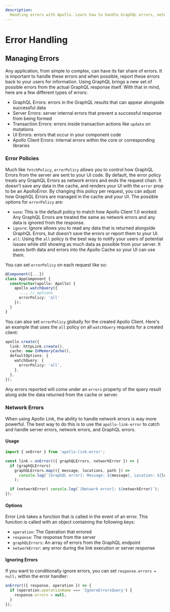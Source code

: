 ```yaml
---
description:
  Handling errors with Apollo. Learn how to handle GraphQL errors, network errors, and UI errors.
---
```


# Error Handling

## Managing Errors

Any application, from simple to complex, can have its fair share of errors. It is important to
handle these errors and when possible, report these errors back to your users for information. Using
GraphQL brings a new set of possible errors from the actual GraphQL response itself. With that in
mind, here are a few different types of errors:

- GraphQL Errors: errors in the GraphQL results that can appear alongside successful data
- Server Errors: server internal errors that prevent a successful response from being formed
- Transaction Errors: errors inside transaction actions like `update` on mutations
- UI Errors: errors that occur in your component code
- Apollo Client Errors: internal errors within the core or corresponding libraries

### Error Policies

Much like `fetchPolicy`, `errorPolicy` allows you to control how GraphQL Errors from the server are
sent to your UI code. By default, the error policy treats any GraphQL Errors as network errors and
ends the request chain. It doesn't save any data in the cache, and renders your UI with the `error`
prop to be an ApolloError. By changing this policy per request, you can adjust how GraphQL Errors
are managed in the cache and your UI. The possible options for `errorPolicy` are:

- `none`: This is the default policy to match how Apollo Client 1.0 worked. Any GraphQL Errors are
  treated the same as network errors and any data is ignored from the response.
- `ignore`: Ignore allows you to read any data that is returned alongside GraphQL Errors, but
  doesn't save the errors or report them to your UI.
- `all`: Using the `all` policy is the best way to notify your users of potential issues while still
  showing as much data as possible from your server. It saves both data and errors into the Apollo
  Cache so your UI can use them.

You can set `errorPolicy` on each request like so:

```ts
@Component({...})
class AppComponent {
  constructor(apollo: Apollo) {
    apollo.watchQuery({
      ..., // options
      errorPolicy: 'all'
    });
  }
}
```

You can also set `errorPolicy` globally for the created Apollo Client. Here's an example that uses
the `all` policy on all `watchQuery` requests for a created client:

```ts
apollo.create({
  link: httpLink.create(),
  cache: new InMemoryCache(),
  defaultOptions: {
    watchQuery: {
      errorPolicy: 'all',
    },
  },
});
```

Any errors reported will come under an `errors` property of the query result along side the data
returned from the cache or server.

### Network Errors

When using Apollo Link, the ability to handle network errors is way more powerful. The best way to
do this is to use the `apollo-link-error` to catch and handle server errors, network errors, and
GraphQL errors.

#### Usage

```ts
import { onError } from 'apollo-link-error';

const link = onError(({ graphQLErrors, networkError }) => {
  if (graphQLErrors)
    graphQLErrors.map(({ message, locations, path }) =>
      console.log(`[GraphQL error]: Message: ${message}, Location: ${locations}, Path: ${path}`),
    );

  if (networkError) console.log(`[Network error]: ${networkError}`);
});
```

#### Options

Error Link takes a function that is called in the event of an error. This function is called with an
object containing the following keys:

- `operation`: The Operation that errored
- `response`: The response from the server
- `graphQLErrors`: An array of errors from the GraphQL endpoint
- `networkError`: any error during the link execution or server response

#### Ignoring Errors

If you want to conditionally ignore errors, you can set `response.errors = null;` within the error
handler:

```js
onError(({ response, operation }) => {
  if (operation.operationName === 'IgnoreErrorsQuery') {
    response.errors = null;
  }
});
```
